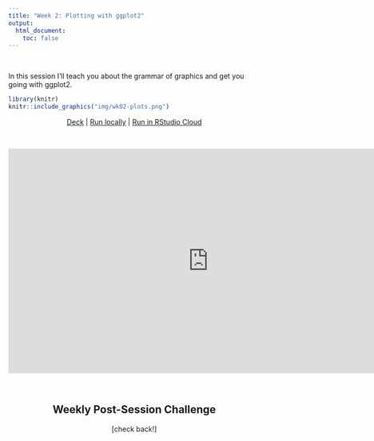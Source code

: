 ```yaml
---
title: "Week 2: Plotting with ggplot2"
output:
  html_document:
    toc: false
---
```


<br>

In this session I'll teach you about the grammar of graphics and get you going with ggplot2.

```r
library(knitr)
knitr::include_graphics("img/wk02-plots.png")
```


<center>

[Deck](decks/w02_deck.html) | [Run locally](https://github.com/ericpgreen/ieat-covid2020/blob/master/assignments/wk02.Rmd) | [Run in RStudio Cloud](https://rstudio.cloud/spaces/58787/join?access_code=OjiTdrJW4vnSj64sECi3NsIQw1Dwdvow0JHK7KJW)

<br>

<iframe width="800" height="450" src="https://www.youtube.com/embed/uAcny-EHDPA" frameborder="0" allow="accelerometer; autoplay; encrypted-media; gyroscope; picture-in-picture" allowfullscreen></iframe>

<br>

## Weekly Post-Session Challenge

[check back!]